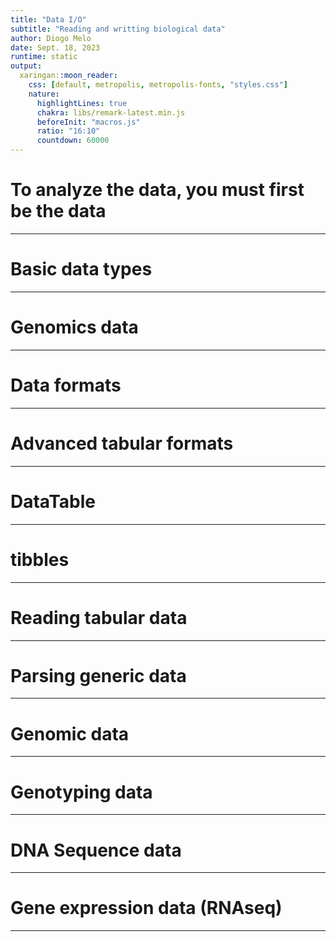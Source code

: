 ```yaml
---
title: "Data I/O"
subtitle: "Reading and writting biological data"
author: Diogo Melo
date: Sept. 18, 2023
runtime: static
output:
  xaringan::moon_reader:
    css: [default, metropolis, metropolis-fonts, "styles.css"]
    nature:
      highlightLines: true
      chakra: libs/remark-latest.min.js
      beforeInit: "macros.js"
      ratio: "16:10"
      countdown: 60000
---
```


# To analyze the data, you must first be the data

---

# Basic data types 

---

# Genomics data

---

# Data formats

---

# Advanced tabular formats

---

# DataTable 

---

# tibbles

---

# Reading tabular data

---

# Parsing generic data

---

# Genomic data

---

# Genotyping data

---

# DNA Sequence data

---

# Gene expression data (RNAseq)

---